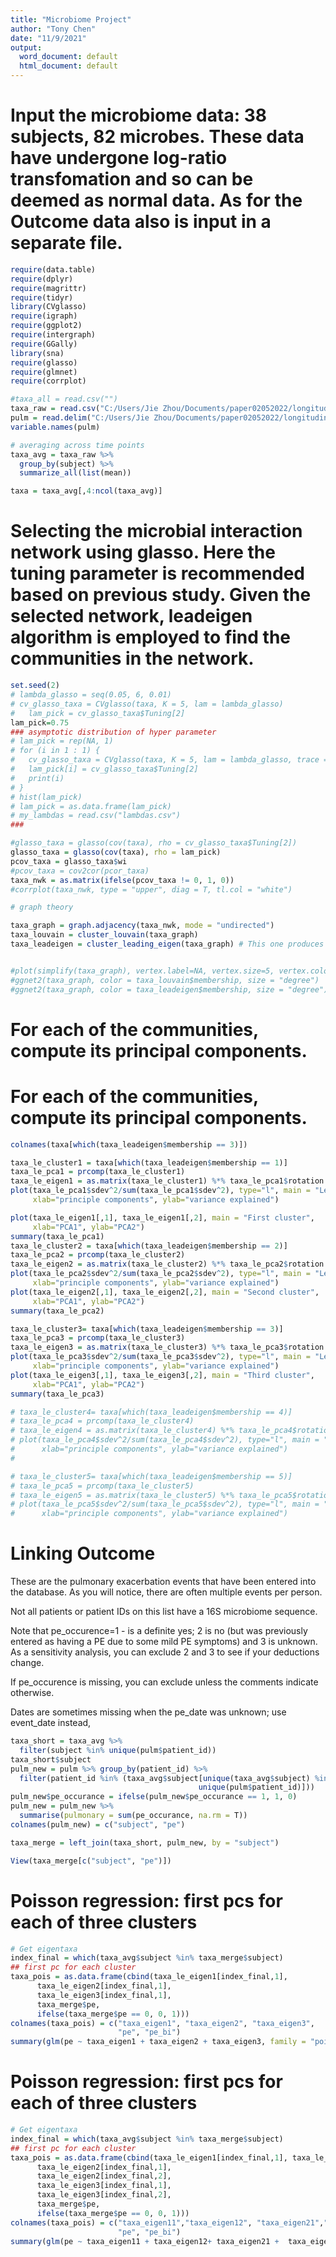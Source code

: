 ```yaml
---
title: "Microbiome Project"
author: "Tony Chen"
date: "11/9/2021"
output:
  word_document: default
  html_document: default
---
```




# Input the microbiome data: 38 subjects, 82 microbes. These data have undergone log-ratio transfomation and so can be deemed as normal data. As for the Outcome data also is input in a separate file.

```r
require(data.table)
require(dplyr)
require(magrittr)
require(tidyr)
library(CVglasso)
require(igraph)
require(ggplot2)
require(intergraph)
require(GGally)
library(sna)
require(glasso)
require(glmnet)
require(corrplot)

#taxa_all = read.csv("")
taxa_raw = read.csv("C:/Users/Jie Zhou/Documents/paper02052022/longitudinalOutcome/Cystic-Fibrosis-and-Gut-Microbiome/data/ddata.csv")
pulm = read.delim("C:/Users/Jie Zhou/Documents/paper02052022/longitudinalOutcome/Cystic-Fibrosis-and-Gut-Microbiome/data/analyst_pulmonary_exacerbation_202110061618.csv")
variable.names(pulm)

# averaging across time points
taxa_avg = taxa_raw %>% 
  group_by(subject) %>% 
  summarize_all(list(mean))

taxa = taxa_avg[,4:ncol(taxa_avg)]
```


# Selecting the microbial interaction network using glasso. Here the tuning parameter is recommended based on previous study. Given the selected network, leadeigen algorithm is employed to find the communities in the network. 

```r
set.seed(2)
# lambda_glasso = seq(0.05, 6, 0.01)
# cv_glasso_taxa = CVglasso(taxa, K = 5, lam = lambda_glasso)
#   lam_pick = cv_glasso_taxa$Tuning[2]
lam_pick=0.75
### asymptotic distribution of hyper parameter
# lam_pick = rep(NA, 1)
# for (i in 1 : 1) {
#   cv_glasso_taxa = CVglasso(taxa, K = 5, lam = lambda_glasso, trace = "none")
#   lam_pick[i] = cv_glasso_taxa$Tuning[2]
#   print(i)
# }
# hist(lam_pick)
# lam_pick = as.data.frame(lam_pick)
# my_lambdas = read.csv("lambdas.csv")
###

#glasso_taxa = glasso(cov(taxa), rho = cv_glasso_taxa$Tuning[2])
glasso_taxa = glasso(cov(taxa), rho = lam_pick)
pcov_taxa = glasso_taxa$wi
#pcov_taxa = cov2cor(pcor_taxa)
taxa_nwk = as.matrix(ifelse(pcov_taxa != 0, 1, 0))
#corrplot(taxa_nwk, type = "upper", diag = T, tl.col = "white")

# graph theory

taxa_graph = graph.adjacency(taxa_nwk, mode = "undirected")
taxa_louvain = cluster_louvain(taxa_graph)
taxa_leadeigen = cluster_leading_eigen(taxa_graph) # This one produces fewer modules (clusters)


#plot(simplify(taxa_graph), vertex.label=NA, vertex.size=5, vertex.color = taxa_louvain$membership)
#ggnet2(taxa_graph, color = taxa_louvain$membership, size = "degree")
#ggnet2(taxa_graph, color = taxa_leadeigen$membership, size = "degree")
```

# For each of the communities, compute its principal components.





# For each of the communities, compute its principal components.
```r
colnames(taxa[which(taxa_leadeigen$membership == 3)])

taxa_le_cluster1 = taxa[which(taxa_leadeigen$membership == 1)]
taxa_le_pca1 = prcomp(taxa_le_cluster1)
taxa_le_eigen1 = as.matrix(taxa_le_cluster1) %*% taxa_le_pca1$rotation
plot(taxa_le_pca1$sdev^2/sum(taxa_le_pca1$sdev^2), type="l", main = "Leading Eigen Cluster 1 PCs", 
     xlab="principle components", ylab="variance explained")

plot(taxa_le_eigen1[,1], taxa_le_eigen1[,2], main = "First cluster", 
     xlab="PCA1", ylab="PCA2")
summary(taxa_le_pca1)
taxa_le_cluster2 = taxa[which(taxa_leadeigen$membership == 2)]
taxa_le_pca2 = prcomp(taxa_le_cluster2)
taxa_le_eigen2 = as.matrix(taxa_le_cluster2) %*% taxa_le_pca2$rotation
plot(taxa_le_pca2$sdev^2/sum(taxa_le_pca2$sdev^2), type="l", main = "Leading Eigen Cluster 2 PCs", 
     xlab="principle components", ylab="variance explained")
plot(taxa_le_eigen2[,1], taxa_le_eigen2[,2], main = "Second cluster", 
     xlab="PCA1", ylab="PCA2")
summary(taxa_le_pca2)

taxa_le_cluster3= taxa[which(taxa_leadeigen$membership == 3)]
taxa_le_pca3 = prcomp(taxa_le_cluster3)
taxa_le_eigen3 = as.matrix(taxa_le_cluster3) %*% taxa_le_pca3$rotation
plot(taxa_le_pca3$sdev^2/sum(taxa_le_pca3$sdev^2), type="l", main = "Leading Eigen Cluster 3 PCs", 
     xlab="principle components", ylab="variance explained")
plot(taxa_le_eigen3[,1], taxa_le_eigen3[,2], main = "Third cluster", 
     xlab="PCA1", ylab="PCA2")
summary(taxa_le_pca3)

# taxa_le_cluster4= taxa[which(taxa_leadeigen$membership == 4)]
# taxa_le_pca4 = prcomp(taxa_le_cluster4)
# taxa_le_eigen4 = as.matrix(taxa_le_cluster4) %*% taxa_le_pca4$rotation
# plot(taxa_le_pca4$sdev^2/sum(taxa_le_pca4$sdev^2), type="l", main = "Leading Eigen Cluster 4 PCs", 
#      xlab="principle components", ylab="variance explained")
# 

# taxa_le_cluster5= taxa[which(taxa_leadeigen$membership == 5)]
# taxa_le_pca5 = prcomp(taxa_le_cluster5)
# taxa_le_eigen5 = as.matrix(taxa_le_cluster5) %*% taxa_le_pca5$rotation
# plot(taxa_le_pca5$sdev^2/sum(taxa_le_pca5$sdev^2), type="l", main = "Leading Eigen Cluster 5 PCs", 
#      xlab="principle components", ylab="variance explained")
```



# Linking Outcome

These are the pulmonary exacerbation events that have been entered into the database. As you will notice, there are often multiple events per person.

Not all patients or patient IDs on this list have a 16S microbiome sequence.

Note that pe_occurence=1 - is a definite yes; 2 is no (but was previously entered as having a PE due to some mild PE symptoms) and 3 is unknown. As a sensitivity analysis, you can exclude 2 and 3 to see if your deductions change. 

If pe_occurence is missing, you can exclude unless the comments indicate otherwise.

Dates are sometimes missing when the pe_date was unknown; use event_date instead,

```r
taxa_short = taxa_avg %>% 
  filter(subject %in% unique(pulm$patient_id))
taxa_short$subject
pulm_new = pulm %>% group_by(patient_id) %>% 
  filter(patient_id %in% (taxa_avg$subject[unique(taxa_avg$subject) %in%
                                          unique(pulm$patient_id)]))
pulm_new$pe_occurance = ifelse(pulm_new$pe_occurance == 1, 1, 0)
pulm_new = pulm_new %>% 
  summarise(pulmonary = sum(pe_occurance, na.rm = T))
colnames(pulm_new) = c("subject", "pe")

taxa_merge = left_join(taxa_short, pulm_new, by = "subject")

View(taxa_merge[c("subject", "pe")])
```


# Poisson regression: first pcs for each of three clusters

```r
# Get eigentaxa
index_final = which(taxa_avg$subject %in% taxa_merge$subject)
## first pc for each cluster
taxa_pois = as.data.frame(cbind(taxa_le_eigen1[index_final,1], 
      taxa_le_eigen2[index_final,1],
      taxa_le_eigen3[index_final,1],
      taxa_merge$pe,
      ifelse(taxa_merge$pe == 0, 0, 1)))
colnames(taxa_pois) = c("taxa_eigen1", "taxa_eigen2", "taxa_eigen3",
                        "pe", "pe_bi")
summary(glm(pe ~ taxa_eigen1 + taxa_eigen2 + taxa_eigen3, family = "poisson", control = glm.control(maxit = 50),data = taxa_pois))
```

# Poisson regression: first pcs for each of three clusters

```r
# Get eigentaxa
index_final = which(taxa_avg$subject %in% taxa_merge$subject)
## first pc for each cluster
taxa_pois = as.data.frame(cbind(taxa_le_eigen1[index_final,1], taxa_le_eigen1[index_final,2], 
      taxa_le_eigen2[index_final,1],
      taxa_le_eigen2[index_final,2], 
      taxa_le_eigen3[index_final,1],
      taxa_le_eigen3[index_final,2], 
      taxa_merge$pe,
      ifelse(taxa_merge$pe == 0, 0, 1)))
colnames(taxa_pois) = c("taxa_eigen11","taxa_eigen12", "taxa_eigen21","taxa_eigen22", "taxa_eigen31","taxa_eigen32",
                        "pe", "pe_bi")
summary(glm(pe ~ taxa_eigen11 + taxa_eigen12+ taxa_eigen21 +  taxa_eigen22+ taxa_eigen31+ taxa_eigen32, family = "poisson", control = glm.control(maxit = 50),data = taxa_pois))
```

